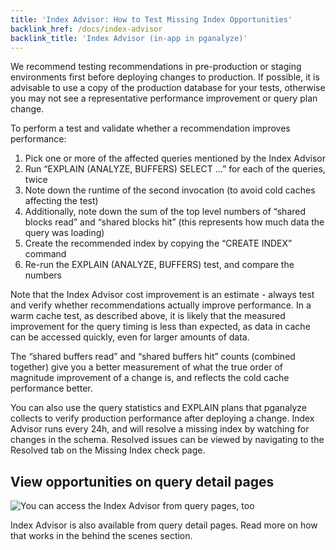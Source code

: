 ```yaml
---
title: 'Index Advisor: How to Test Missing Index Opportunities'
backlink_href: /docs/index-advisor
backlink_title: 'Index Advisor (in-app in pganalyze)'
---
```


We recommend testing recommendations in pre-production or staging environments
first before deploying changes to production. If possible, it is advisable to
use a copy of the production database for your tests, otherwise you may not see
a representative performance improvement or query plan change.

To perform a test and validate whether a recommendation improves performance:

1. Pick one or more of the affected queries mentioned by the Index Advisor
2. Run “EXPLAIN (ANALYZE, BUFFERS) SELECT …” for each of the queries, twice
3. Note down the runtime of the second invocation (to avoid cold caches
   affecting the test)
4. Additionally, note down the sum of the top level numbers of “shared blocks
   read” and “shared blocks hit” (this represents how much data the query was
   loading)
5. Create the recommended index by copying the “CREATE INDEX” command
6. Re-run the EXPLAIN (ANALYZE, BUFFERS) test, and compare the numbers

Note that the Index Advisor cost improvement is an estimate - always test and
verify whether recommendations actually improve performance. In a warm cache
test, as described above, it is likely that the measured improvement for the
query timing is less than expected, as data in cache can be accessed quickly,
even for larger amounts of data.

The “shared buffers read” and “shared buffers hit” counts (combined together)
give you a better measurement of what the true order of magnitude improvement of
a change is, and reflects the cold cache performance better.

You can also use the query statistics and EXPLAIN plans that pganalyze collects
to verify production performance after deploying a change. Index Advisor runs
every 24h, and will resolve a missing index by watching for changes in the
schema. Resolved issues can be viewed by navigating to the Resolved tab on the
Missing Index check page.

## View opportunities on query detail pages

![You can access the Index Advisor from query pages, too](/query-detail-page.png)

Index Advisor is also available from query detail pages. Read more on how that
works in the behind the scenes section.
